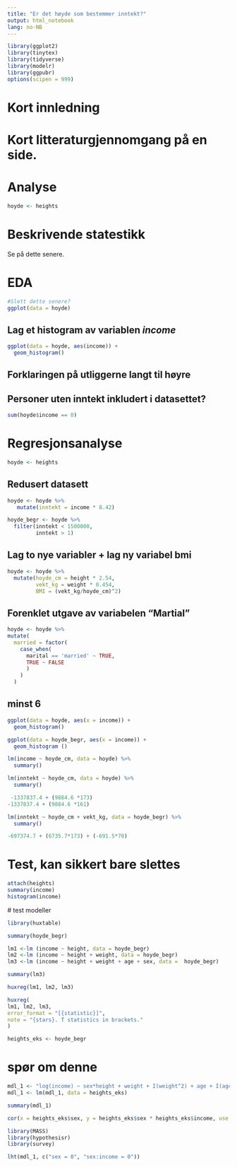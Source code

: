 ```yaml
---
title: "Er det høyde som bestemmer inntekt?"
output: html_notebook
lang: no-NB
---
```


```r
library(ggplot2)
library(tinytex)
library(tidyverse)
library(modelr)
library(ggpubr)
options(scipen = 999)
```

# Kort innledning 

# Kort litteraturgjennomgang på en side.

# Analyse

```r
hoyde <- heights
```

# Beskrivende statestikk
Se på dette senere. 

# EDA

```r
#Slett dette senere?
ggplot(data = hoyde)
```


## Lag et histogram av variablen *income*

```r
ggplot(data = hoyde, aes(income)) +
  geom_histogram()
```

## Forklaringen på utliggerne langt til høyre

## Personer uten inntekt inkludert i datasettet? 

```r
sum(hoyde$income == 0)
```


# Regresjonsanalyse

```r
hoyde <- heights
```

## Redusert datasett 

```r
hoyde <- hoyde %>% 
   mutate(inntekt = income * 8.42)

```


```r
hoyde_begr <- hoyde %>%  
  filter(inntekt < 1500000,
         inntekt > 1)
```


## Lag to nye variabler + lag ny variabel bmi

```r
hoyde <- hoyde %>% 
  mutate(hoyde_cm = height * 2.54,
         vekt_kg = weight * 0.454,
         BMI = (vekt_kg/hoyde_cm)^2)
```


## Forenklet utgave av variabelen "Martial"

```r
hoyde <- hoyde %>% 
mutate(
  married = factor(
    case_when(
      marital == 'married' ~ TRUE,
      TRUE ~ FALSE
      )
    )
  )
```

## minst 6 

```r
ggplot(data = hoyde, aes(x = income)) + 
  geom_histogram()
```

```r
ggplot(data = hoyde_begr, aes(x = income)) + 
  geom_histogram ()
```


```r
lm(income ~ hoyde_cm, data = hoyde) %>%  
  summary()
```

```r
lm(inntekt ~ hoyde_cm, data = hoyde) %>% 
  summary()
```


```r
 -1337837.4 + (9884.6 *173)
-1337837.4 + (9884.6 *161)
```
```r
lm(inntekt ~ hoyde_cm + vekt_kg, data = hoyde_begr) %>% 
  summary()
```


```r
-697374.7 + (6735.7*173) + (-691.5*70)
```



# Test, kan sikkert bare slettes 
```r
attach(heights)
summary(income)
histogram(income)
```

 
 
 # test modeller 
 
```r
library(huxtable)
```
 
```r
summary(hoyde_begr)
```

```r
lm1 <-lm (income ~ height, data = hoyde_begr)
lm2 <-lm (income ~ height + weight, data = hoyde_begr)
lm3 <-lm (income ~ height + weight + age + sex, data =  hoyde_begr)
```

```r
summary(lm3)
```

```r
huxreg(lm1, lm2, lm3)
```

```r
huxreg(
lm1, lm2, lm3,
error_format = "[{statistic}]",
note = "{stars}. T statistics in brackets."
)
```

```r
heights_eks <- hoyde_begr
```

# spør om denne  

```r
mdl_1 <- "log(income) ~ sex*height + weight + I(weight^2) + age + I(age^2)"
mdl_1 <- lm(mdl_1, data = heights_eks)
```

```r
summary(mdl_1)
```

```r
cor(x = heights_eks$sex, y = heights_eks$sex * heights_eks$income, use = 'pairwise.complete.obs')
```

```r
library(MASS)
library(hypothesisr)
library(survey)
```


```r
lht(mdl_1, c("sex = 0", "sex:income = 0"))
```


